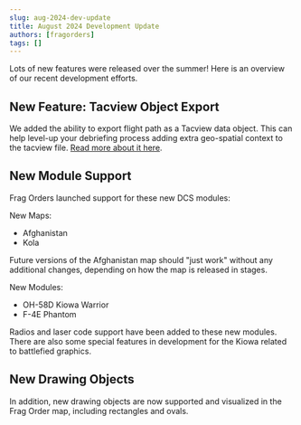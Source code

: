 ```yaml
---
slug: aug-2024-dev-update
title: August 2024 Development Update
authors: [fragorders]
tags: []
---
```


Lots of new features were released over the summer! Here is an overview of our recent development efforts.

## New Feature: Tacview Object Export

We added the ability to export flight path as a Tacview data object. This can help level-up your debriefing process adding extra geo-spatial context to the tacview file. [Read more about it here](/docs/tacview-export).

<!-- truncate -->

## New Module Support

Frag Orders launched support for these new DCS modules:

New Maps:
* Afghanistan
* Kola

Future versions of the Afghanistan map should "just work" without any additional changes, depending on how the map is released in stages.

New Modules:
* OH-58D Kiowa Warrior
* F-4E Phantom

Radios and laser code support have been added to these new modules. There are also some special features in development for the Kiowa related to battlefied graphics.

## New Drawing Objects

In addition, new drawing objects are now supported and visualized in the Frag Order map, including rectangles and ovals.

